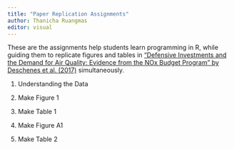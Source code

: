 ```yaml
---
title: "Paper Replication Assignments"
author: Thanicha Ruangmas
editor: visual
---
```


These are the assignments help students learn programming in R, while guiding them to replicate figures and tables in ["Defensive Investments and the Demand for Air Quality: Evidence from the NOx Budget Program" by Deschenes et al. (2017)](https://www.aeaweb.org/articles?id=10.1257/aer.20131002) simultaneously.

1.  Understanding the Data

2.  Make Figure 1

3.  Make Table 1

4.  Make Figure A1

5.  Make Table 2
